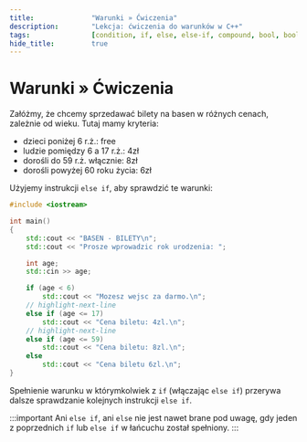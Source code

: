 ```yaml
---
title:				"Warunki » Ćwiczenia"
description:		"Lekcja: ćwiczenia do warunków w C++"
tags:				[condition, if, else, else-if, compound, bool, boolean, exercise]
hide_title:			true
---
```


# Warunki » Ćwiczenia

Załóżmy, że chcemy sprzedawać bilety na basen w różnych cenach, zależnie od wieku.
Tutaj mamy kryteria:

- dzieci poniżej 6 r.ż.: free
- ludzie pomiędzy 6 a 17 r.ż.: 4zł
- dorośli do 59 r.ż. włącznie: 8zł
- dorośli powyżej 60 roku życia: 6zł

Użyjemy instrukcji `else if`, aby sprawdzić te warunki:

```cpp
#include <iostream>

int main()
{
	std::cout << "BASEN - BILETY\n";
	std::cout << "Prosze wprowadzic rok urodzenia: ";

	int age;
	std::cin >> age;

	if (age < 6)
		std::cout << "Mozesz wejsc za darmo.\n";
	// highlight-next-line
	else if (age <= 17)
		std::cout << "Cena biletu: 4zl.\n";
	// highlight-next-line
	else if (age <= 59)
		std::cout << "Cena biletu: 8zl.\n";
	else
		std::cout << "Cena biletu 6zl.\n";
}
```

Spełnienie warunku w którymkolwiek z `if` (włączając `else if`) przerywa dalsze sprawdzanie
kolejnych instrukcji `else if`.

:::important
Ani `else if`, ani `else` nie jest nawet brane pod uwagę, gdy jeden z poprzednich `if` lub `else if`
w łańcuchu został spełniony.
:::

